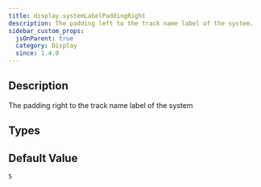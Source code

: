 ```yaml
---
title: display.systemLabelPaddingRight
description: The padding left to the track name label of the system.
sidebar_custom_props:
  jsOnParent: true
  category: Display
  since: 1.4.0
---
```


<SinceBadge since="1.4.0" />


## Description

The padding right to the track name label of the system

<PropertyDescription showJson={true} />

## Types

<TypeTable>
    <TypeRow name="double" type="all">
    </TypeRow>
</TypeTable>

## Default Value

`5`